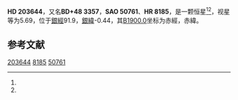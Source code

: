 {{Starbox begin
| name = HD 203644
}}
{{Starbox observe
| epoch = [[J2000.0|J2000.0]]
| constell = {{星座名待查}}<ref name=SIMBAD>{{cite web
 | url=http://simbad.u-strasbg.fr/simbad/sim-id?Ident=HR+8185
 | title=Pulsating variable Star
 | publisher=Centre de Données astronomiques de Strasbourg
 | work=SIMBAD
 | accessdate=2012-07-13
 | archive-date=2022-03-12
 | archive-url=https://web.archive.org/web/20220312125226/http://simbad.u-strasbg.fr/simbad/sim-id?Ident=HR+8185
 }}</ref><ref name=DATA>{{cite web
 | url=http://vizier.u-strasbg.fr/viz-bin/VizieR-5?-out.add=.&-source=5050&-corr=PK=HR&-out.max=9999&HR=8185
 | title=VizieR Detailed Page
 | accessdate=2012-07-13
 | archive-date=2019-02-16
 | archive-url=https://web.archive.org/web/20190216100601/http://vizier.u-strasbg.fr/viz-bin/VizieR-5?-out.add=.&-source=5050&-corr=PK=HR&-out.max=9999&HR=8185
 | dead-url=no
 }}</ref>
| 星官 = 
| ra = {{RA|21|22|0.4}}<ref name=SIMBAD /><ref name=DATA />
| dec = {{DEC|+49|23|20}}<ref name=SIMBAD /><ref name=DATA />
| appmag_v = 5.69<ref name=SIMBAD /><ref name=DATA />
}}
{{Starbox character
| class = K0III<ref name=SIMBAD /><ref name=DATA />
| b-v = 1.1<ref name=SIMBAD /><ref name=DATA />
| u-b = 1.02<ref name=SIMBAD /><ref name=DATA />
| r-i = <ref name=SIMBAD /><ref name=DATA />
| variable = 
}}
{{Starbox astrometry
| radial_v = 1.02
| prop_mo_ra = -2
| parallax = 0.011
| p_error = 
}}
{{Starbox catalog
| names =BD+48 3357，[[SAO星表|SAO]] 50761，[[HD星表|HD]] 203644，[[HR星表|HR]] 8185}}
{{Starbox reference |Simbad=HR+8185}}
{{Starbox end}}

'''HD 203644'''，又名'''BD+48 3357'''，'''SAO 50761'''、'''HR 8185'''，是一颗恒星<ref name=SIMBAD /><ref name=DATA />，视星等为5.69，位于[[銀道座標系|銀經]]91.9，[[銀道座標系|銀緯]]-0.44，其[[B1900.0|B1900.0]]坐标为赤經{{RA|21|18|31.9}}，赤緯{{DEC|+48|-0.44|37}}。

== 参考文献 ==
{{reflist}}

{{star-stub}}

[[Category:HD和HDE天體|203644]]
[[Category:HR天體|8185]]
[[Category:SAO天體|50761]]